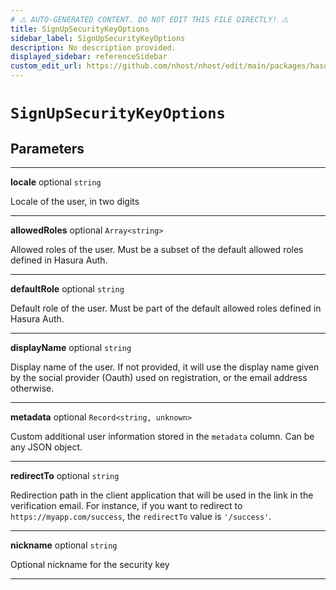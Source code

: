 ```yaml
---
# ⚠️ AUTO-GENERATED CONTENT. DO NOT EDIT THIS FILE DIRECTLY! ⚠️
title: SignUpSecurityKeyOptions
sidebar_label: SignUpSecurityKeyOptions
description: No description provided.
displayed_sidebar: referenceSidebar
custom_edit_url: https://github.com/nhost/nhost/edit/main/packages/hasura-auth-js/src/types/options.ts#L38
---
```


# `SignUpSecurityKeyOptions`

## Parameters

---

**<span className="parameter-name">locale</span>** <span className="optional-status">optional</span> <code>string</code>

Locale of the user, in two digits

---

**<span className="parameter-name">allowedRoles</span>** <span className="optional-status">optional</span> <code>Array&lt;string&gt;</code>

Allowed roles of the user. Must be a subset of the default allowed roles defined in Hasura Auth.

---

**<span className="parameter-name">defaultRole</span>** <span className="optional-status">optional</span> <code>string</code>

Default role of the user. Must be part of the default allowed roles defined in Hasura Auth.

---

**<span className="parameter-name">displayName</span>** <span className="optional-status">optional</span> <code>string</code>

Display name of the user. If not provided, it will use the display name given by the social provider (Oauth) used on registration, or the email address otherwise.

---

**<span className="parameter-name">metadata</span>** <span className="optional-status">optional</span> <code>Record&lt;string, unknown&gt;</code>

Custom additional user information stored in the `metadata` column. Can be any JSON object.

---

**<span className="parameter-name">redirectTo</span>** <span className="optional-status">optional</span> <code>string</code>

Redirection path in the client application that will be used in the link in the verification email.
For instance, if you want to redirect to `https://myapp.com/success`, the `redirectTo` value is `'/success'`.

---

**<span className="parameter-name">nickname</span>** <span className="optional-status">optional</span> <code>string</code>

Optional nickname for the security key

---
